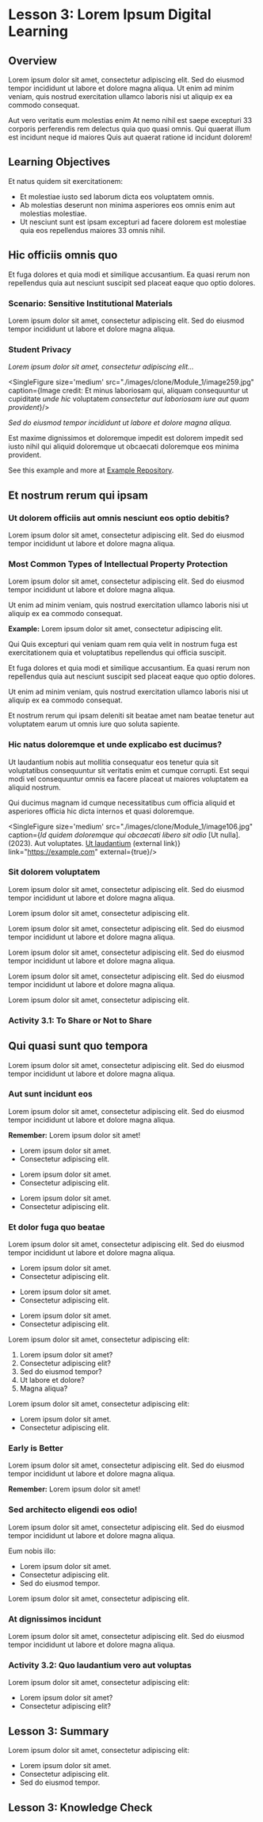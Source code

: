 # Lesson 3: Lorem Ipsum Digital Learning

## Overview

Lorem ipsum dolor sit amet, consectetur adipiscing elit. Sed do eiusmod tempor incididunt ut labore et dolore magna aliqua. Ut enim ad minim veniam, quis nostrud exercitation ullamco laboris nisi ut aliquip ex ea commodo consequat.

Aut vero veritatis eum molestias enim At nemo nihil est saepe excepturi 33 corporis perferendis rem delectus quia quo quasi omnis. Qui quaerat illum est incidunt neque id maiores Quis aut quaerat ratione id incidunt dolorem!

## Learning Objectives

Et natus quidem sit exercitationem:

- Et molestiae iusto sed laborum dicta eos voluptatem omnis.
- Ab molestias deserunt non minima asperiores eos omnis enim aut molestias molestiae.
- Ut nesciunt sunt est ipsam excepturi ad facere dolorem est molestiae quia eos repellendus maiores 33 omnis nihil.

## Hic officiis omnis quo

Et fuga dolores et quia modi et similique accusantium. Ea quasi rerum non repellendus quia aut nesciunt suscipit sed placeat eaque quo optio dolores.

### Scenario: Sensitive Institutional Materials

Lorem ipsum dolor sit amet, consectetur adipiscing elit. Sed do eiusmod tempor incididunt ut labore et dolore magna aliqua.

### Student Privacy

*Lorem ipsum dolor sit amet, consectetur adipiscing elit...*

<SingleFigure size='medium' src="./images/clone/Module_1/image259.jpg" caption={<span>Image credit: Et minus laboriosam qui, aliquam consequuntur ut cupiditate <em>unde hic</em> voluptatem <em>consectetur aut laboriosam iure aut quam provident</em></span>}/>

*Sed do eiusmod tempor incididunt ut labore et dolore magna aliqua.*

Est maxime dignissimos et doloremque impedit est dolorem impedit sed iusto nihil qui aliquid doloremque ut obcaecati doloremque eos minima provident.

See this example and more at [Example Repository](https://example.com).

## Et nostrum rerum qui ipsam

### Ut dolorem officiis aut omnis nesciunt eos optio debitis?

Lorem ipsum dolor sit amet, consectetur adipiscing elit. Sed do eiusmod tempor incididunt ut labore et dolore magna aliqua.

### Most Common Types of Intellectual Property Protection

<Definitions>
  <Definition title='Et fuga'>
    <p>Lorem ipsum dolor sit amet, consectetur adipiscing elit. Sed do eiusmod tempor incididunt ut labore et dolore magna aliqua.</p>
    <p>Ut enim ad minim veniam, quis nostrud exercitation ullamco laboris nisi ut aliquip ex ea commodo consequat.</p>
    <p><strong>Example:</strong> Lorem ipsum dolor sit amet, consectetur adipiscing elit.</p>
  </Definition>
  <Definition title='Ea quasi'>
    <p>Qui Quis excepturi qui veniam quam rem quia velit in nostrum fuga est exercitationem quia et voluptatibus repellendus qui officia suscipit.</p>
  </Definition>
  <Definition title='Quia et voluptatibus'>
    <p>Et fuga dolores et quia modi et similique accusantium. Ea quasi rerum non repellendus quia aut nesciunt suscipit sed placeat eaque quo optio dolores.</p>
    <p>Ut enim ad minim veniam, quis nostrud exercitation ullamco laboris nisi ut aliquip ex ea commodo consequat.</p>
  </Definition>
  <Definition title='Ut dolorem officiis'>
    <p>Et nostrum rerum qui ipsam deleniti sit beatae amet nam beatae tenetur aut voluptatem earum ut omnis iure quo soluta sapiente.</p>
  </Definition>
</Definitions>

### Hic natus doloremque et unde explicabo est ducimus?

Ut laudantium nobis aut mollitia consequatur eos tenetur quia sit voluptatibus consequuntur sit veritatis enim et cumque corrupti. Est sequi modi vel consequuntur omnis ea facere placeat ut maiores voluptatem ea aliquid nostrum.

<SingleFigure size='small' src="./images/clone/Module_1/image348.png" caption="Image credit: Et minus laboriosam qui"/>

Qui ducimus magnam id cumque necessitatibus cum officia aliquid et asperiores officia hic dicta internos et quasi doloremque.

<SingleFigure size='medium' src="./images/clone/Module_1/image106.jpg" caption={<span><em>Id quidem doloremque qui obcaecati libero sit odio</em> [Ut nulla]. (2023). Aut voluptates. <a href="https://example.com">Ut laudantium</a> (external link)</span>} link="https://example.com" external={true}/>

### Sit dolorem voluptatem

Lorem ipsum dolor sit amet, consectetur adipiscing elit. Sed do eiusmod tempor incididunt ut labore et dolore magna aliqua.

<QuoteImage quote="Lorem ipsum dolor sit amet, consectetur adipiscing elit. Sed do eiusmod tempor incididunt ut labore et dolore magna aliqua." bgImage="./images/clone/Module_1/knowledgebasequote.jpg" caption="Image credit: Ut quia enim in" />

<SingleFigure size='small' src="./images/clone/Module_1/image328.jpg" caption='Image credit: Qui quasi sunt quo tempora'/>

Lorem ipsum dolor sit amet, consectetur adipiscing elit.

<CustomTabs>
    <Tab eventKey="one" title="Ut tempore">
      <p>Lorem ipsum dolor sit amet, consectetur adipiscing elit. Sed do eiusmod tempor incididunt ut labore et dolore magna aliqua.</p>
    </Tab>
    <Tab eventKey="two" title="Sed similique">
      <p>Lorem ipsum dolor sit amet, consectetur adipiscing elit. Sed do eiusmod tempor incididunt ut labore et dolore magna aliqua.</p>
    </Tab>
    <Tab eventKey="three" title="Quo fuga">
      <p>Lorem ipsum dolor sit amet, consectetur adipiscing elit. Sed do eiusmod tempor incididunt ut labore et dolore magna aliqua.</p>
    </Tab>
</CustomTabs>

<SingleFigure size='small' src="./images/clone/Module_1/image294.png" caption="Image credit: Et minus laboriosam qui"/>

Lorem ipsum dolor sit amet, consectetur adipiscing elit.

### Activity 3.1: To Share or Not to Share

<SimpleQuiz id="quiz-m1-l3-activity-3-1">
  <MultipleMatch question='Place the following activities into the Share or Not Share boxes:'>
    <MultipleMatchable id="draggable_1" type="draggable" text="Lorem ipsum dolor sit amet."/>
    <MultipleMatchable id="draggable_2" type="draggable" text="Consectetur adipiscing elit."/>
    <MultipleMatchable id="draggable_3" type="draggable" text="Sed do eiusmod tempor."/>
    <MultipleMatchable id="draggable_4" type="draggable" text="Ut labore et dolore."/>
    <MultipleMatchable id="draggable_5" type="draggable" text="Magna aliqua."/>
    <MultipleMatchable id="draggable_6" type="draggable" text="Ut enim ad minim veniam."/>
    <MultipleMatchable id="droppable_1" type="droppable" text="Vel voluptatibus" answers="draggable_1,draggable_2,draggable_3"/>
    <MultipleMatchable id="droppable_2" type="droppable" text="Sit ducimus" answers="draggable_4,draggable_5,draggable_6"/>
  </MultipleMatch>
</SimpleQuiz>

## Qui quasi sunt quo tempora

Lorem ipsum dolor sit amet, consectetur adipiscing elit. Sed do eiusmod tempor incididunt ut labore et dolore magna aliqua.

### Aut sunt incidunt eos

Lorem ipsum dolor sit amet, consectetur adipiscing elit. Sed do eiusmod tempor incididunt ut labore et dolore magna aliqua.

**Remember:** Lorem ipsum dolor sit amet!

<CustomTabs>
    <Tab eventKey="one" title="Non illo repellendus">
      <ul>
        <li>Lorem ipsum dolor sit amet.</li>
        <li>Consectetur adipiscing elit.</li>
      </ul>
    </Tab>
    <Tab eventKey="two" title="Est galisum obcaecati">
      <ul>
        <li>Lorem ipsum dolor sit amet.</li>
        <li>Consectetur adipiscing elit.</li>
      </ul>
    </Tab>
    <Tab eventKey="three" title="Aut ratione sapiente">
      <ul>
        <li>Lorem ipsum dolor sit amet.</li>
        <li>Consectetur adipiscing elit.</li>
      </ul>
    </Tab>
</CustomTabs>

### Et dolor fuga quo beatae

Lorem ipsum dolor sit amet, consectetur adipiscing elit. Sed do eiusmod tempor incididunt ut labore et dolore magna aliqua.

<CustomTabs>
    <Tab eventKey="one" title="CREATIVE COMMONS VS. OPEN SOURCE VS. PUBLIC DOMAIN LICENSES">
      <ul>
        <li>Lorem ipsum dolor sit amet.</li>
        <li>Consectetur adipiscing elit.</li>
      </ul>
    </Tab>
    <Tab eventKey="two" title="REPOSITORIES">
      <ul>
        <li>Lorem ipsum dolor sit amet.</li>
        <li>Consectetur adipiscing elit.</li>
      </ul>
    </Tab>
    <Tab eventKey="three" title="GUIDANCE FOR SELECTING BETWEEN OPTIONS">
      <ul>
        <li>Lorem ipsum dolor sit amet.</li>
        <li>Consectetur adipiscing elit.</li>
      </ul>
    </Tab>
</CustomTabs>

Lorem ipsum dolor sit amet, consectetur adipiscing elit:

1. Lorem ipsum dolor sit amet?
2. Consectetur adipiscing elit?
3. Sed do eiusmod tempor?
4. Ut labore et dolore?
5. Magna aliqua?

Lorem ipsum dolor sit amet, consectetur adipiscing elit:

- Lorem ipsum dolor sit amet.
- Consectetur adipiscing elit.

### Early is Better

Lorem ipsum dolor sit amet, consectetur adipiscing elit. Sed do eiusmod tempor incididunt ut labore et dolore magna aliqua.

**Remember:** Lorem ipsum dolor sit amet!

### Sed architecto eligendi eos odio!

Lorem ipsum dolor sit amet, consectetur adipiscing elit. Sed do eiusmod tempor incididunt ut labore et dolore magna aliqua.

Eum nobis illo:

- Lorem ipsum dolor sit amet.
- Consectetur adipiscing elit.
- Sed do eiusmod tempor.

<SingleFigure size='small' src="./images/clone/Module_1/image332.jpg" caption='Image credit: Rem inventore officia eos aspernatur molestias'/>

Lorem ipsum dolor sit amet, consectetur adipiscing elit.

### At dignissimos incidunt

Lorem ipsum dolor sit amet, consectetur adipiscing elit. Sed do eiusmod tempor incididunt ut labore et dolore magna aliqua.

### Activity 3.2: Quo laudantium vero aut voluptas

Lorem ipsum dolor sit amet, consectetur adipiscing elit:

<SingleFigure size='small' src="./images/clone/Module_1/lightbulb.png" caption="Image credit: Et minus laboriosam qui"/>

- Lorem ipsum dolor sit amet?
- Consectetur adipiscing elit?

## Lesson 3: Summary

Lorem ipsum dolor sit amet, consectetur adipiscing elit:

- Lorem ipsum dolor sit amet.
- Consectetur adipiscing elit.
- Sed do eiusmod tempor.

## Lesson 3: Knowledge Check

<SimpleQuiz id="quiz-m1-l3-knowledge-check">
  <SingleChoice question='Lorem ipsum dolor sit amet?' answer='answer-3'>
    <SingleAnswer text='A. Lorem ipsum dolor sit amet' id='answer-1' explanation='A. Lorem ipsum dolor sit amet'/>
    <SingleAnswer text='B. Rem dolores quia eum' id='answer-2' explanation='B. Rem dolores quia eum'/>
    <SingleAnswer text='C. Est galisum aspernatur' id='answer-3' explanation='C. Est galisum aspernatur'/>
  </SingleChoice>
  <SingleChoice question='Sit corrupti dignissimos?' answer='answer-1'>
    <SingleAnswer text='A. Ex vitae quidem' id='answer-1' explanation='A. Ex vitae quidem.'/>
    <SingleAnswer text='B. Lorem ipsum dolor sit amet' id='answer-2' explanation='B. Lorem ipsum dolor sit amet.'/>
    <SingleAnswer text='C. Et earum deserunt est velit' id='answer-3' explanation='C. Et earum deserunt est velit.'/>
  </SingleChoice>
  <SingleChoice question='Ex optio commodi?' answer='answer-4'>
    <SingleAnswer text='A. Lorem ipsum' id='answer-1' explanation='A. Lorem ipsum dolor sit amet.'/>
    <SingleAnswer text='B. Consectetur' id='answer-2' explanation='B. Lorem ipsum dolor sit amet.'/>
    <SingleAnswer text='C. Adipiscing' id='answer-3' explanation='C. Lorem ipsum dolor sit amet.'/>
    <SingleAnswer text='D. Elit' id='answer-4' explanation='D. Lorem ipsum dolor sit amet.'/>
  </SingleChoice>
</SimpleQuiz>

<CompletionDocked/>